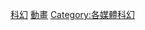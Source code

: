 {{catmore}}
{{DEFAULTSORT:SF}}
[[Category:動畫類型|科幻]]
[[Category:科幻作品|動畫]]
[[Category:各媒體科幻|Category:各媒體科幻]]